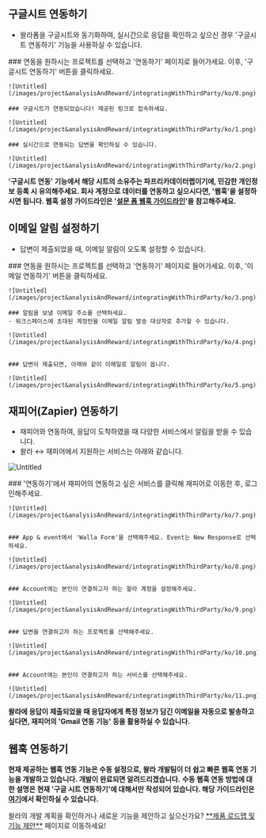 
## 구글시트 연동하기

- 왈라폼을 구글시트와 동기화하여, 실시간으로 응답을 확인하고 싶으신 경우 '구글시트 연동하기' 기능을 사용하실 수 있습니다.

<Steps>
    ### 연동을 원하시는 프로젝트를 선택하고 '연동하기' 페이지로 들어가세요. 이후, '구글시트 연동하기' 버튼을 클릭하세요.

    ![Untitled](/images/project&analysisAndReward/integratingWithThirdParty/ko/0.png)

    ### 구글시트가 연동되었습니다! 제공된 링크로 접속하세요.

    ![Untitled](/images/project&analysisAndReward/integratingWithThirdParty/ko/1.png)

    ### 실시간으로 연동되는 답변을 확인하실 수 있습니다.

    ![Untitled](/images/project&analysisAndReward/integratingWithThirdParty/ko/2.png)

</Steps>

<Callout type='error' emoji="🚨">**'구글시트 연동' 기능에서 해당 시트의 소유주는 파프리카데이터랩이기에, 민감한 개인정보 등록 시 유의해주세요. 회사 계정으로 데이터를 연동하고 싶으시다면, '웹훅'을 설정하시면 됩니다. 웹훅 설정 가이드라인은 '[설문 폼 웹훅 가이드라인](https://home.walla.my/blog/webhook-guideline)'을 참고해주세요.**</Callout>

## 이메일 알림 설정하기

- 답변이 제출되었을 때, 이메일 알림이 오도록 설정할 수 있습니다.

<Steps>
    ### 연동을 원하시는 프로젝트를 선택하고 '연동하기' 페이지로 들어가세요. 이후, '이메일 연동하기' 버튼을 클릭하세요.

    ![Untitled](/images/project&analysisAndReward/integratingWithThirdParty/ko/3.png)

    ### 알림을 보낼 이메일 주소를 선택하세요.
    - 워크스페이스에 초대된 계정만을 이메일 알림 발송 대상자로 추가할 수 있습니다.

    ![Untitled](/images/project&analysisAndReward/integratingWithThirdParty/ko/4.png)


    ### 답변이 제출되면, 아래와 같이 이메일로 알림이 옵니다.

    ![Untitled](/images/project&analysisAndReward/integratingWithThirdParty/ko/5.png)


</Steps>

## 재피어(Zapier) 연동하기

- 재피어와 연동하여, 응답이 도착하였을 때 다양한 서비스에서 알림을 받을 수 있습니다.
- 왈라 ↔️ 재피어에서 지원하는 서비스는 아래와 같습니다.

![Untitled](/images/project&analysisAndReward/integratingWithThirdParty/ko/6.png)


<Steps>
    ### '연동하기'에서 재피어의 연동하고 싶은 서비스를 클릭해 재피어로 이동한 후, 로그인해주세요.

    ![Untitled](/images/project&analysisAndReward/integratingWithThirdParty/ko/7.png)


    ### App & event에서 'Walla Form'을 선택해주세요. Event는 New Response로 선택하세요.

    ![Untitled](/images/project&analysisAndReward/integratingWithThirdParty/ko/8.png)


    ### Account에는 본인이 연결하고자 하는 왈라 계정을 설정해주세요.

    ![Untitled](/images/project&analysisAndReward/integratingWithThirdParty/ko/9.png)


    ### 답변을 연결하고자 하는 프로젝트를 선택해주세요.

    ![Untitled](/images/project&analysisAndReward/integratingWithThirdParty/ko/10.png)


    ### Account에는 본인이 연결하고자 하는 서비스를 선택해주세요.

    ![Untitled](/images/project&analysisAndReward/integratingWithThirdParty/ko/11.png)

</Steps>


<Callout type='info' emoji="🔔">**왈라에 응답이 제출되었을 때 응답자에게 특정 정보가 담긴 이메일을 자동으로 발송하고 싶다면, 재피어의 'Gmail 연동 기능' 등을 활용하실 수 있습니다.**</Callout>

## 웹훅 연동하기

<Callout type='warning' emoji="⚠️">**현재 제공하는 웹훅 연동 기능은 수동 설정으로, 왈라 개발팀이 더 쉽고 빠른 웹훅 연동 기능을 개발하고 있습니다. 개발이 완료되면 알려드리겠습니다.**</Callout>
<Callout type='info' emoji="🔔">**수동 웹훅 연동 방법에 대한 설명은 현재 '구글 시트 연동하기'에 대해서만 작성되어 있습니다. 해당 가이드라인은 [여기](https://home.walla.my/blog/webhook-guideline)에서 확인하실 수 있습니다.**</Callout>

<Callout type='info' emoji="🔔">
    왈라의 개발 계획을 확인하거나 새로운 기능을 제안하고 싶으신가요? <a href='https://app.walla.my/signin?redirectUrl=/support/featureRequest' target="_blank" rel="noopener noreferrer" style={{textDecoration: 'underline'}}>**제품 로드맵 및 기능 제안**</a> 페이지로 이동하세요!
</Callout>